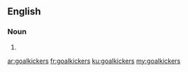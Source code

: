 ==English==

===Noun===
{{head|en|noun plural form}}

# {{plural of|goalkicker|lang=en}}

[[ar:goalkickers]]
[[fr:goalkickers]]
[[ku:goalkickers]]
[[my:goalkickers]]